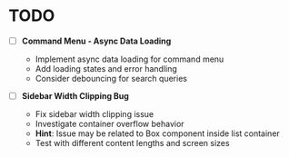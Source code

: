# TODO

- [ ] **Command Menu - Async Data Loading**

  - Implement async data loading for command menu
  - Add loading states and error handling
  - Consider debouncing for search queries

- [ ] **Sidebar Width Clipping Bug**
  - Fix sidebar width clipping issue
  - Investigate container overflow behavior
  - **Hint**: Issue may be related to Box component inside list container
  - Test with different content lengths and screen sizes
